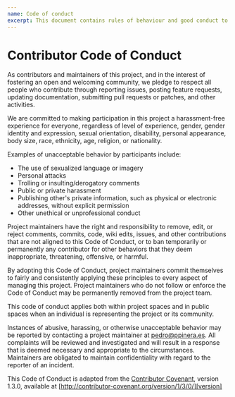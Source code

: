 ```yaml
---
name: Code of conduct
excerpt: This document contains rules of behaviour and good conduct to have a healthy community of users, contributors, and maintainers. In a nutshell, every person involved in this project should be nice with everyone around them.
---
```


# Contributor Code of Conduct

As contributors and maintainers of this project, and in the interest of fostering an open and welcoming community, we pledge to respect all people who contribute through reporting issues, posting feature requests, updating documentation, submitting pull requests or patches, and other activities.

We are committed to making participation in this project a harassment-free experience for everyone, regardless of level of experience, gender, gender identity and expression, sexual orientation, disability, personal appearance, body size, race, ethnicity, age, religion, or nationality.

Examples of unacceptable behavior by participants include:

- The use of sexualized language or imagery
- Personal attacks
- Trolling or insulting/derogatory comments
- Public or private harassment
- Publishing other's private information, such as physical or electronic addresses, without explicit permission
- Other unethical or unprofessional conduct

Project maintainers have the right and responsibility to remove, edit, or reject comments, commits, code, wiki edits, issues, and other contributions that are not aligned to this Code of Conduct, or to ban temporarily or permanently any contributor for other behaviors that they deem inappropriate, threatening, offensive, or harmful.

By adopting this Code of Conduct, project maintainers commit themselves to fairly and consistently applying these principles to every aspect of managing this project. Project maintainers who do not follow or enforce the Code of Conduct may be permanently removed from the project team.

This code of conduct applies both within project spaces and in public spaces when an individual is representing the project or its community.

Instances of abusive, harassing, or otherwise unacceptable behavior may be reported by contacting a project maintainer at [pedro@ppinera.es](mailto:pedro@ppinera.es). All  
complaints will be reviewed and investigated and will result in a response that is deemed necessary and appropriate to the circumstances. Maintainers are obligated to maintain confidentiality with regard to the reporter of an incident.

This Code of Conduct is adapted from the [Contributor Covenant][homepage], version 1.3.0, available at
[http://contributor-covenant.org/version/1/3/0/][version]

[homepage]: http://contributor-covenant.org
[version]: http://contributor-covenant.org/version/1/3/0/
